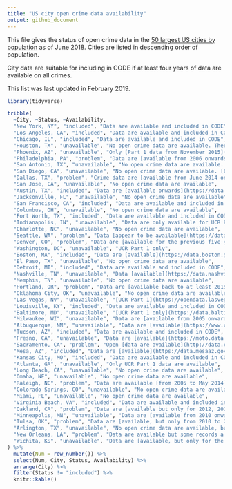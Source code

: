 ```yaml
---
title: "US city open crime data availability"
output: github_document
---
```


This file gives the status of open crime data in the [50 largest US cities by
population](https://en.wikipedia.org/wiki/List_of_United_States_cities_by_population) 
as of June 2018. Cities are listed in descending order of population.

City data are suitable for including in CODE if at least four years of data
are available on all crimes.

This list was last updated in February 2019.

```r
library(tidyverse)
```


```r
tribble(
  ~City, ~Status, ~Availability,
  "New York, NY", "included", "Data are available and included in CODE",
  "Los Angeles, CA", "included", "Data are available and included in CODE",
  "Chicago, IL", "included", "Data are available and included in CODE",
  "Houston, TX", "unavailable", "No open crime data are available. There is a recent incidents dataset but it only covers calls for service over the past month",
  "Phoenix, AZ", "unavailable", "Only [Part 1 data from November 2015](https://phoenixopendata.com/dataset/crime-data) are available",
  "Philadelphia, PA", "problem", "Data are [available from 2006 onwards](https://www.opendataphilly.org/dataset/crime-incidents) and appear to include [a code that can be used to match crime types](http://metadata.phila.gov/#home/datasetdetails/5543868920583086178c4f8e/representationdetails/570e7621c03327dc14f4b68d/). However, there is only a dispatch time and no offence time",
  "San Antonio, TX", "unavailable", "No open crime data are available. There is a [San Antonio PD Open Data Initiative](http://www.sanantonio.gov/SAPD/SAPD-Open-Data-Initiative), but it only relates to officer data (e.g. use of force)",
  "San Diego, CA", "unavailable", "No open crime data are available. [CFS data are available](https://data.sandiego.gov/datasets/police-calls-for-service/), but aren't translatable to crimes",
  "Dallas, TX", "problem", "Crime data are [available from June 2014 onwards](https://www.dallasopendata.com/Public-Safety/Police-Incidents/tbnj-w5hb) but exclude all offenses involving juveniles, either as victim or suspect",
  "San Jose, CA", "unavailable", "No open crime data are available",
  "Austin, TX", "included", "Data are [available onwards](https://data.austintexas.gov/Public-Safety/Crime-Reports-beta-/fdj4-gpfu) and included in CODE",
  "Jacksonville, FL", "unavailable", "No open crime data are available",
  "San Francisco, CA", "included", "Data are available and included in CODE",
  "Columbus, OH", "unavailable", "No open crime data are available",
  "Fort Worth, TX", "included", "Data are available and included in CODE",
  "Indianapolis, IN", "unavailable", "Data are only available for UCR Part 1 crimes",
  "Charlotte, NC", "unavailable", "No open crime data are available",
  "Seattle, WA", "problem", "Data [appear to be available](https://data.seattle.gov/Public-Safety/Seattle-Police-Department-Police-Report-Incident/7ais-f98f) but don't have any spatial information",
  "Denver, CO", "problem", "Data are [available for the previous five years](https://www.denvergov.org/opendata/dataset/city-and-county-of-denver-crime). However, 'crimes which by their nature involve juveniles, or which the reports indicate involve juveniles as victims, suspects, or witnesses, are not reported at all.'",
  "Washington, DC", "unavailable", "UCR Part 1 only",
  "Boston, MA", "included", "Data are [available](https://data.boston.gov/dataset/crime-incident-reports-august-2015-to-date-source-new-system/resource/12cb3883-56f5-47de-afa5-3b1cf61b257b) and included in CODE",
  "El Paso, TX", "unavailable", "No open crime data are available",
  "Detroit, MI", "included", "Data are available and included in CODE",
  "Nashville, TN", "unavailable", "Data [available](https://data.nashville.gov/Police/Metro-Nashville-Police-Department-Incident-Data-20/we5n-wkcf) with NIBRS codes but only from 2018 onwards",
  "Memphis, TN", "unavailable", "No open crime data are available",
  "Portland, OR", "problem", "Data are [available back to at least 2015](https://www.portlandoregon.gov/police/71978) but are *slightly* difficult to download due to being run on Tableau Public. A substantial minority of cases have neither co-ordinates nor addresses.",
  "Oklahoma City, OK", "unavailable", "No open crime data are available",
  "Las Vegas, NV", "unavailable", "[UCR Part 1](https://opendata.lasvegasnevada.gov/API-Integration-/Las-Vegas-Metropolitan-Police-calls-for-service/mapc-ixca) only",
  "Louisville, KY", "included", "Data are available and included in CODE",
  "Baltimore, MD", "unavailable", "[UCR Part 1 only](https://data.baltimorecity.gov/Public-Safety/BPD-Part-1-Victim-Based-Crime-Data/wsfq-mvij)",
  "Milwaukee, WI", "unavailable", "Data are [available from 2005 onwards](https://data.milwaukee.gov/dataset/wibr/resource/87843297-a6fa-46d4-ba5d-cb342fb2d3bb) but only for UCR Part 1 crimes",
  "Albuquerque, NM", "unavailable", "Data are [available](https://www.cabq.gov/abq-data) but only for rolling 180 days.",
  "Tucson, AZ", "included", "Data are available and included in CODE",
  "Fresno, CA", "unavailable", "Data are [available](https://moto.data.socrata.com/dataset/Fresno-Police-Department/c943-w8up) but there are no categories that can be used to create NIBRS categories",
  "Sacramento, CA", "problem", "Open [data are available](http://data.cityofsacramento.org/datasets?page=2&sort=name&t=Public%20Safety), but only for the most-recent two years and without addresses or co-ordinates",
  "Mesa, AZ", "included", "Data are [available](https://data.mesaaz.gov/Public-Safety/Police-Incidents/39rt-2rfj) and included in CODE",
  "Kansas City, MO", "included", "Data are available and included in CODE",
  "Atlanta, GA", "unavailable", "Only UCR Part 1 data are available",
  "Long Beach, CA", "unavailable", "No open crime data are available",
  "Omaha, NE", "unavailable", "No open crime data are available",
  "Raleigh, NC", "problem", "Data are available [from 2005 to May 2014](http://data-ral.opendata.arcgis.com/datasets/raleigh-police-incidents-srs?geometry=-78.67%2C35.78%2C-78.616%2C35.792) and [from June 2014 onwards](http://data-ral.opendata.arcgis.com/datasets/24c0b37fa9bb4e16ba8bcaa7e806c615_0) but there is no offense-date/time column, only reported date/time",
  "Colorado Springs, CO", "unavailable", "No open crime data are available",
  "Miami, FL", "unavailable", "No open crime data are available",
  "Virginia Beach, VA", "included", "Data are available and included in CODE",
  "Oakland, CA", "problem", "Data are [available but only for 2012, 2013 and 2015](https://data.oaklandnet.com/browse?category=Public+Safety&limitTo=datasets&sortBy=alpha&utf8=✓&page=2)",
  "Minneapolis, MN", "unavailable", "Data are [available from 2010 onwards](http://opendata.minneapolismn.gov/datasets?page=2&sort=name&t=public%20safety), but may refer only to UCR Part 1 crimes",
  "Tulsa, OK", "problem", "Data are [available, but only from 2010 to 2014](https://www.cityoftulsa.org/government/departments/information-technology/open-tulsa/open-tulsa-dataset-list/) and are in Shapefile format so haven't been checked",
  "Arlington, TX", "unavailable", "No open crime data are available, but the open data portal says that a 'Public Safety' section is under construction",
  "New Orleans, LA", "problem", "Data are available but some records a duplicated many times, and the staff at the open data portal didn't know why",
  "Wichita, KS", "unavailable", "Data are [available, but only for the most recent 90 days](http://opendata.wichita.gov/datasets/wichita-crime-incidents/data)"
) %>% 
  mutate(Num = row_number()) %>% 
  select(Num, City, Status, Availability) %>% 
  arrange(City) %>% 
  filter(Status != "included") %>% 
  knitr::kable()
```




